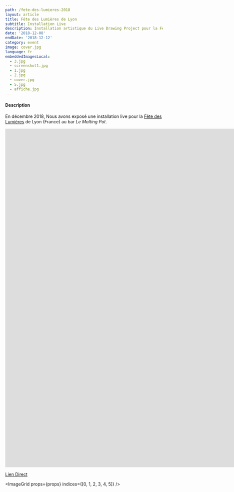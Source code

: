 ```yaml
---
path: /fete-des-lumieres-2018
layout: article
title: Fête des Lumières de Lyon
subtitle: Installation Live
description: Installation artistique du Live Drawing Project pour la Fête des Lumières 2018 de Lyon France au bar le Malting Pot
date: '2018-12-08'
endDate: '2018-12-12'
category: event
image: cover.jpg
language: fr
embeddedImagesLocal:
  - 3.jpg
  - screenshot1.jpg
  - 1.jpg
  - 2.jpg
  - cover.jpg
  - 5.jpg
  - affiche.jpg
---
```


#### Description

En décembre 2018, Nous avons exposé une installation live pour la [Fête des Lumières](//www.fetedeslumieres.lyon.fr) de Lyon (France) au bar _Le Malting Pot_.

<iframe
  src="https://player.vimeo.com/video/311653956"
  frameborder="0"
  allowfullscreen
  width="1920"
  height="1080"
></iframe>

[Lien Direct](//vimeo.com/311653956)

<ImageGrid props={props} indices={[0, 1, 2, 3, 4, 5]} />
